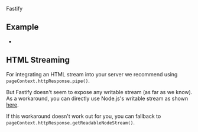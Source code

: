 
<CommunityNote url="https://www.fastify.io" />

<UseBati>Fastify</UseBati>

## Example

 - <Example timestamp="2024.01" repo="royalswe/vike-fastify-boilerplate" />

## HTML Streaming

For integrating an <Link href="/streaming">HTML stream</Link> into your server <Link href="/streaming#basics:~:text=We%20recommend%20using,pageContext.httpResponse.pipe()">we recommend using `pageContext.httpResponse.pipe()`</Link>.

But Fastify doesn't seem to expose any writable stream (as far as we know). As a workaround, you can directly use Node.js's writable stream as shown [here](https://github.com/royalswe/vike-fastify-boilerplate/blob/74bf861b98bfc6ab0cdffc5d3483b52c18cf1c14/server/index.ts#L84-L87).

If this workaround doesn't work out for you, you can fallback to <Link href="/streaming#basics:~:text=pageContext.httpResponse.getReadableWebStream()-,pageContext.httpResponse.getReadableNodeStream(),-For%20example%2C%20Cloudflare">`pageContext.httpResponse.getReadableNodeStream()`</Link>.
